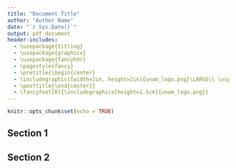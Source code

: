 ```yaml
---
title: "Document Title"
author: "Author Name"
date: "`r Sys.Date()`"
output: pdf_document
header-includes:
  - \usepackage{titling}
  - \usepackage{graphicx}
  - \usepackage{fancyhdr}
  - \pagestyle{fancy}
  - \pretitle{\begin{center}
  - \includegraphics[width=2in, height=2in]{unam_logo.png}\LARGE\\ \vspace{3cm}}
  - \posttitle{\end{center}}
  - \fancyfoot[R]{\includegraphics[height=1.5cm]{unam_logo.png}}
---
```


```r
knitr::opts_chunk$set(echo = TRUE)
```

\newpage

## Section 1

## Section 2
